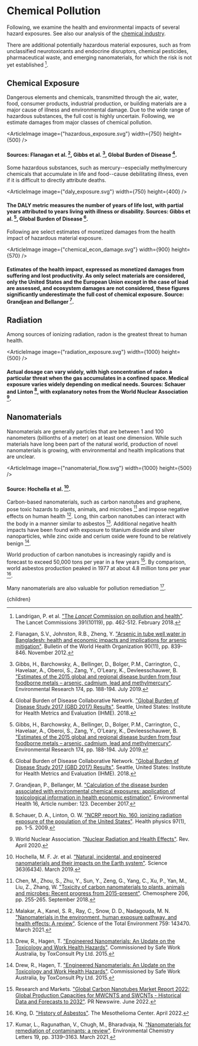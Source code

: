 


# Chemical Pollution

Following, we examine the health and environmental impacts of several hazard exposures. See also our analysis of the [chemical industry](http://urbancruiseship.org/solution/energy/chemicals_energy).

There are additional potentially hazardous material exposures, such as from unclassified neurotoxicants and endocrine disruptors, chemical pesticides, pharmaceutical waste, and emerging nanomaterials, for which the risk is not yet established [^7].

## Chemical Exposure
Dangerous elements and chemicals, transmitted through the air, water, food, consumer products, industrial production, or building materials are a major cause of illness and environmental damage. Due to the wide range of hazardous substances, the full cost is highly uncertain. Following, we estimate damages from major classes of chemical pollution.

<ArticleImage image={"hazardous_exposure.svg"} width={750} height={500} />
#### Sources: Flanagan et al. [^3], Gibbs et al. [^4], Global Burden of Disease [^5].

Some hazardous substances, such as mercury--especially methylmercury chemicals that accumulate in life and food--cause debilitating illness, even if it is difficult to directly attribute deaths.

<ArticleImage image={"daly_exposure.svg"} width={750} height={400} />
#### The DALY metric measures the number of years of life lost, with partial years attributed to years living with illness or disability. Sources: Gibbs et al. [^4], Global Burden of Disease [^5].

Following are select estimates of monetized damages from the health impact of hazardous material exposure.

<ArticleImage image={"chemical_econ_damage.svg"} width={900} height={570} />
#### Estimates of the health impact, expressed as monetized damages from suffering and lost productivity. As only select materials are considered, only the United States and the European Union except in the case of lead are assessed, and ecosystem damages are not considered, these figures significantly underestimate the full cost of chemical exposure. Source: Grandjean and Bellanger [^6].

<PhaseOutLeadUsageSolution />
<PhaseOutAsbestosUsageSolution />
<ArsenicTreatmentSolution />

## Radiation
Among sources of ionizing radiation, radon is the greatest threat to human health.

<ArticleImage image={"radiation_exposure.svg"} width={1000} height={500} />
#### Actual dosage can vary widely, with high concentration of radon a particular threat when the gas accumulates in a confined space. Medical exposure varies widely depending on medical needs. Sources: Schauer and Linton [^10], with explanatory notes from the World Nuclear Association [^15].

<RadonSolution />

## Nanomaterials

Nanomaterials are generally particles that are between 1 and 100 nanometers (billionths of a meter) on at least one dimension. While such materials have long been part of the natural world, production of novel nanomaterials is growing, with environmental and health implications that are unclear.

<ArticleImage image={"nanomaterial_flow.svg"} width={1000} height={500} />
#### Source: Hochella et al. [^16].

Carbon-based nanomaterials, such as carbon nanotubes and graphene, pose toxic hazards to plants, animals, and microbes [^17] and impose negative effects on human health [^18]. Long, thin carbon nanotubes can interact with the body in a manner similar to asbestos [^19]. Additional negative health impacts have been found with exposure to titanium dioxide and silver nanoparticles, while zinc oxide and cerium oxide were found to be relatively benign [^19].

World production of carbon nanotubes is increasingly rapidly and is forecast to exceed 50,000 tons per year in a few years [^20]. By comparison, world asbestos production peaked in 1977 at about 4.8 million tons per year [^21].

Many nanomaterials are also valuable for pollution remediation [^22].

[^1]: Choi, J. ["UN praises 'official end' of leaded gasoline in cars after Algeria halts sales"](https://thehill.com/policy/energy-environment/570023-un-praises-official-end-of-leaded-gasoline-in-cars-after-algeria/). The Hill. August 2021.

[^2]: de Larderel, J. A., Radka, M., Karmali, A., Visser R., Short, J., Sigman, R., Wiederkehr, P. ["Phasing Lead out of Gasoline: An Examination of Policy Approaches in Different Countries"](https://www.oecd.org/env/ehs/risk-management/1937036.pdf). Organization for Economic Co-operation and Development, United Nations Environment Programme. 1999.

[^3]: Flanagan, S.V., Johnston, R.B., Zheng, Y. ["Arsenic in tube well water in Bangladesh: health and economic impacts and implications for arsenic mitigation"](https://www.ncbi.nlm.nih.gov/pubmed/23226896). Bulletin of the World Health Organization 90(11), pp. 839-846. November 2012.

[^4]: Gibbs, H., Barchowsky, A., Bellinger, D., Bolger, P.M., Carrington, C., Havelaar, A., Oberoi, S., Zang, Y., O'Leary, K., Devleesschauwer, B. ["Estimates of the 2015 global and regional disease burden from four foodborne metals – arsenic, cadmium, lead and methylmercury"](https://www.sciencedirect.com/science/article/abs/pii/S0013935118306959). Environmental Research 174, pp. 188-194. July 2019.

[^5]: Global Burden of Disease Collaborative Network. ["Global Burden of Disease Study 2017 (GBD 2017) Results"](http://ghdx.healthdata.org/gbd-results-tool). Seattle, United States: Institute for Health Metrics and Evaluation (IHME). 2018.

[^6]: Grandjean, P., Bellanger, M. ["Calculation of the disease burden associated with environmental chemical exposures: application of toxicological information in health economic estimation"](https://ehjournal.biomedcentral.com/articles/10.1186/s12940-017-0340-3). Environmental Health 16, Article number: 123. December 2017.

[^7]: Landrigan, P. et al. ["The *Lancet* Commission on pollution and health"](https://www.thelancet.com/commissions/pollution-and-health). The Lancet Commissions 391(10119), pp. 462-512. February 2018.

[^8]: Newell, R., Rogers, K. ["The U.S. Experience with the Phasedown of Lead in Gasoline"](http://citeseerx.ist.psu.edu/viewdoc/summary?doi=10.1.1.649.6577). Resources for the Future. June 2003.

[^9]: Rukikaire, K. ["New guidelines to support SMEs to phase out lead from paint manufacturing"](https://www.unep.org/news-and-stories/press-release/new-guidelines-support-smes-phase-out-lead-paint-manufacturing). United Nations Environment Programme. May 2022.

[^10]: Schauer, D. A., Linton, O. W. ["NCRP report No. 160, ionizing radiation exposure of the population of the United States"](https://ncrponline.org/publications/reports/ncrp-report-160-2/). Health physics 97(1), pp. 1-5. 2009.

[^11]: United Nations Environment Programme. ["Alternatives to Lead-Acid Batteries"](https://wedocs.unep.org/bitstream/handle/20.500.11822/27402/ALAB.pdf?sequence=1&isAllowed=y). Accessed September 13, 2022.

[^12]: United Nations Environment Programme. ["Lead in ammunition and hunting"](https://www.unep.org/explore-topics/chemicals-waste/what-we-do/emerging-issues/lead-pollution-through-hunting). Accessed September 13, 2022.

[^13]: United Nations Environment Programme. ["Model Law and Guidance for Regulating Lead Paint"](https://www.unep.org/resources/publication/model-law-and-guidance-regulating-lead-paint). July 2018.

[^14]: World Health Organization, United Nations Environment Programme. ["Global elimination of lead paint: why and how countries should take action - Policy brief"](https://www.who.int/publications/i/item/9789240005167). August 2020.

[^15]: World Nuclear Association. ["Nuclear Radiation and Health Effects"](https://www.world-nuclear.org/information-library/safety-and-security/radiation-and-health/nuclear-radiation-and-health-effects.aspx). Rev. April 2020.

[^16]: Hochella, M. F. Jr. et al. ["Natural, incidental, and engineered nanomaterials and their impacts on the Earth system"](https://www.science.org/doi/abs/10.1126/science.aau8299). Science 363(6434). March 2019.

[^17]: Chen, M., Zhou, S., Zhu, Y., Sun, Y., Zeng, G., Yang, C., Xu, P., Yan, M., Liu, Z., Zhang, W. ["Toxicity of carbon nanomaterials to plants, animals and microbes: Recent progress from 2015-present"](https://www.sciencedirect.com/science/article/abs/pii/S0045653518308622). Chemosphere 206, pp. 255-265. September 2018.

[^18]: Malakar, A., Kanel, S. R., Ray, C., Snow, D. D., Nadagouda, M. N. ["Nanomaterials in the environment, human exposure pathway, and health effects: A review"](https://www.sciencedirect.com/science/article/abs/pii/S0048969720370017). Science of the Total Environment 759: 143470. March 2021.

[^19]: Drew, R., Hagen, T. ["Engineered Nanomaterials: An Update on the Toxicology and Work Health Hazards"](https://www.safeworkaustralia.gov.au/system/files/documents/1702/engineered-nanomaterials-update-toxicology.pdf). Commissioned by Safe Work Australia, by ToxConsult Pty Ltd. 2015.

[^20]: Research and Markets. ["Global Carbon Nanotubes Market Report 2022: Global Production Capacities for MWCNTS and SWCNTs - Historical Data and Forecasts to 2032"](https://www.prnewswire.com/news-releases/global-carbon-nanotubes-market-report-2022-global-production-capacities-for-mwcnts-and-swcnts---historical-data-and-forecasts-to-2032-301576701.html). PR Newswire. June 2022.

[^21]: King, D. ["History of Asbestos"](https://www.asbestos.com/asbestos/history/). The Mesothelioma Center. April 2022.

[^22]: Kumar, L., Ragunathan, V., Chugh, M., Bharadvaja, N. ["Nanomaterials for remediation of contaminants: a review"](https://link.springer.com/article/10.1007/s10311-021-01212-z). Environmental Chemistry Letters 19, pp. 3139–3163. March 2021.

  <Article 
    focusAreaUrl={focusAreaUrl} 
    hierarchy={hierarchy} 
    site={site}
  >
    {children}
  </Article>